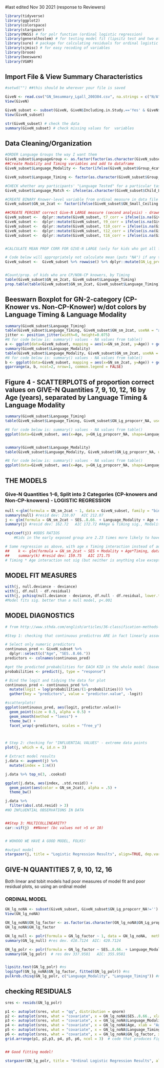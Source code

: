 
#last edited Nov 30 2021 (response to Reviewers)

```r
library(tidyverse) 
library(ggplot2)
library(colorspace)
library(stargazer)
library(MASS) # for polr function (ordinal logistic regression)
library(generalhoslem) # for testing model fit (lipsitz test and two others)
library(sure) # package for calculating residuals for ordinal logistic regression (https://journal.r-project.org/archive/2018/RJ-2018-004/RJ-2018-004.pdf)
library(sjmisc) # for easy recoding of variables
library(broom)
library(beeswarm)
library(VGAM)
```




## Import File & View Summary Characteristics
```r
#setwd("") ##this should be wherever your file is saved 

GiveN <- read.csv("GN_Smsummary_Lgall_200304.csv", na.strings = c("N/A", "I/R", "", "TBD", "N/R"))
View(GiveN)

GiveN_subset <- subset(GiveN, GiveN$Including.in.Study.=='Yes' & GiveN$Including_GiveN.=='Yes' & GiveN$GN_All_Ceiling_Conservative!='' & GiveN$SES..8.66.!='') # some participant IDs in data file never tested, not tested on this task, or missing demographic data
View(GiveN_subset)

str(GiveN_subset) # check the data
summary(GiveN_subset) # check missing values for  variables

```


## Data Cleaning/Organization

```r
#ORDER Language Groups the way I want them
GiveN_subset$LanguageGroup <- as.factor(factor(as.character(GiveN_subset$Group_4cat), levels = c("English Early", "ASL Early", "English Later", "ASL Later"), exclude=NA))
##Create Modality and Timing variables and add to dataframe
GiveN_subset$Language_Modality <- factor(ifelse(GiveN_subset$Group_4cat == "English Early" | GiveN_subset$Group_4cat == "English Later", "English", "ASL"), levels = c("English", "ASL"))

GiveN_subset$Language_Timing <- factor(as.character(GiveN_subset$Group_2cat), levels = c("Later", "Early"), exclude="") 

#CHECK whether any participants' "Language Tested" for a particular task does not match their Language_Modality group
GiveN_subset$Language_Match <- ifelse(as.character(GiveN_subset$Child_LanguageTested) == as.character(GiveN_subset$Language_Modality), "Match", "NOT MATCH")

#CREATE BINARY Knower-level variable from ordinal measure in data file
GiveN_subset$GN_sm_2cat <- factor(ifelse(GiveN_subset$GN_Small_Ceiling._FinalSet == 6, "CP-knower", "NOT CP-knower"), levels = c("NOT CP-knower", "CP-knower"))

##CREATE PERCENT correct Give-N LARGE measure (second analysis) - drawn from data in 5 separate columns 
GiveN_subset <-  dplyr::mutate(GiveN_subset, t7_corr = ifelse(is.na(GiveN_subset$Target7_FinalSet_Correct.), GiveN_subset$Target7_1st_Response_Fish_Correct., GiveN_subset$Target7_FinalSet_Correct.))
GiveN_subset <-  dplyr::mutate(GiveN_subset, t9_corr = ifelse(is.na(GiveN_subset$Target9_FinalSet_Correct.), GiveN_subset$Target9_1st_Response_Fish_Correct., GiveN_subset$Target9_FinalSet_Correct.))
GiveN_subset <-  dplyr::mutate(GiveN_subset, t10_corr = ifelse(is.na(GiveN_subset$Target10_FinalSet_Correct.), GiveN_subset$Target10_1st_Response_Fish_Correct., GiveN_subset$Target10_FinalSet_Correct.))
GiveN_subset <-  dplyr::mutate(GiveN_subset, t12_corr = ifelse(is.na(GiveN_subset$Target12_FinalSet_Correct.), GiveN_subset$Target12_1st_Response_Fish_Correct., GiveN_subset$Target12_FinalSet_Correct.))
GiveN_subset <-  dplyr::mutate(GiveN_subset, t16_corr = ifelse(is.na(GiveN_subset$Target16_FinalSet_Correct.), GiveN_subset$Target16_1st_Response_Fish_Correct., GiveN_subset$Target16_FinalSet_Correct.))


#CALCULATE MEAN PROP CORR FOR GIVE-N LARGE (only for kids who got all five trials)

# Code below will appropriately not calculate mean (puts "NA") if any trial from above columns has NA value--THIS IS CORRECT, bc doing a proportion correct out of different numbers of trials for different kids is a no-go
GiveN_subset <-  GiveN_subset %>% rowwise() %>% dplyr::mutate(GN_Lg_propcorr_NA=mean(c(t7_corr, t9_corr, t10_corr, t12_corr, t16_corr)))


#Count/prop. of kids who are CP/NON-CP knowers, by Timing
table(GiveN_subset$GN_sm_2cat, GiveN_subset$Language_Timing)
prop.table(table(GiveN_subset$GN_sm_2cat, GiveN_subset$Language_Timing))

```



## Beeswarn Boxplot for GN-2-category (CP-Knower vs. Non-CP-Knower) w/dot colors by Language Timing & Language Modality

```r
summary(GiveN_subset$Language_Timing)
table(GiveN_subset$Language_Timing, GiveN_subset$GN_sm_2cat, useNA = "always")
jitter <- position_jitter(width=0, height=0.075)
#N for code below is: summary() values - NA values from table()
a <- ggplot(data=GiveN_subset, mapping = aes(x=GN_sm_2cat, y=Age)) + geom_boxplot() + geom_dotplot(mapping=aes(fill=Language_Timing, color=Language_Timing), method = "dotdensity", binaxis = "y", position = jitter, stackdir = "center", dotsize=0.5, stackratio = 1.25) + theme(text = element_text(size=11), axis.title.x=element_blank(), legend.position = c(0.8, 0.2))  + ylab("Age (Years)") + scale_fill_manual(name = "Language\nTiming", breaks=c("Later", "Early"), values=c("firebrick3", "grey37"), labels=c("Later (83)", "Early (93)")) + scale_color_manual(name = "Language\nTiming", breaks=c("Later", "Early"), values=c("firebrick3", "grey37"), labels=c("Later (83)", "Early (93)"))
summary(GiveN_subset$Language_Modality)
table(GiveN_subset$Language_Modality, GiveN_subset$GN_sm_2cat, useNA = "always")
#N for code below is: summary() values - NA values from table()
b <- ggplot(data=GiveN_subset, mapping = aes(x=GN_sm_2cat, y=Age)) + geom_boxplot() + geom_dotplot(mapping=aes(fill=Language_Modality, color=Language_Modality), binaxis = "y", position = jitter, stackdir = "center", dotsize=0.5, stackratio = 1.25) + theme(text = element_text(size=10), axis.title.x=element_blank(), legend.position = c(0.8, 0.2))  + ylab("Age (Years)") + scale_fill_manual(name = "Language Modality", values=c("tan2", "forestgreen"), breaks=c("English", "ASL"), labels=c("English (105)", "ASL (71)")) + scale_color_manual(name = "Language Modality", values=c("tan2", "forestgreen"), breaks=c("English", "ASL"), labels=c("English (105)", "ASL (71)"))
ggarrange(a, b, ncol=2, nrow=1, common.legend = FALSE)
```

## Figure 4 - SCATTERPLOTS of proportion correct values on GIVE-N Quantities 7, 9, 10, 12, 16 by Age (years), separated by Language Timing & Language Modality
```r
summary(GiveN_subset$Language_Timing)
table(GiveN_subset$Language_Timing, GiveN_subset$GN_Lg_propcorr_NA, useNA = "always")

#N for code below is: summary() values - NA values from table()
ggplot(data=GiveN_subset, aes(x=Age, y=GN_Lg_propcorr_NA, shape=Language_Timing, color=Language_Timing)) + geom_jitter(na.rm=TRUE) + geom_smooth(method=lm, se = FALSE) + labs(x="Age at Test (Years)", y="Give-N Large Proportion Correct") + theme(plot.title = element_text(hjust = 0.5)) + scale_shape_manual(name="Language\nTiming", values=c(17, 16), labels=c("Later (75)", "Early (60)")) + scale_color_manual(name="Language\nTiming", values=c("firebrick3", "deepskyblue3"), labels=c("Later (75)", "Early (60)"))


summary(GiveN_subset$Language_Modality)
table(GiveN_subset$Language_Modality, GiveN_subset$GN_Lg_propcorr_NA, useNA = "always")

#N for code below is: summary() values - NA values from table()
ggplot(data=GiveN_subset, aes(x=Age, y=GN_Lg_propcorr_NA, shape=Language_Modality, color=Language_Modality)) + geom_jitter(na.rm=TRUE) + geom_smooth(method=lm, se = FALSE) + labs(x="Age at Test (Years)", y="Give-N Large Proportion Correct") + theme(plot.title = element_text(hjust = 0.5)) + scale_color_manual(name = "Language\nModality", values=c("tan2", "forestgreen"), labels=c("English (87)", "ASL (48)")) + scale_shape_manual(name = "Language\nModality", values=c(19, 15),  labels=c("English (87)", "ASL (48)"))
```







## THE MODELS 

### Give-N Quantities 1-6, Split into 2 Categories (CP-knowers and Non-CP-knowers) - LOGISTIC REGRESSION

```r
null <-glm(formula = GN_sm_2cat ~ 1, data = GiveN_subset, family = "binomial")
summary(null) #resid dev: 210.07   AIC 212.07
j <- glm(formula = GN_sm_2cat ~ SES..8.66. + Language_Modality + Age + Language_Timing, data = GiveN_subset, family = "binomial")
summary(j) #resid dev: 162.72   AIC 172.72 ##Age & Timing sig., Modality & SES not.

exp(coef(j)) #ODDS RATIOS
	#Kids in the early exposed group are 2.23 times more likely to have achieved CP-knower status than kids in the later group

# Same regression as above, with age x Timing interaction instead of additive effects
##    k <- glm(formula = GN_sm_2cat ~ SES + Modality + Age*Timing, data = GiveN_subset, family = "binomial")
##    summary(k) #resid dev: 159.75   AIC 171.75
# Timing * Age interaction not sig (but neither is anything else except age)
```

## MODEL FIT MEASURES

```r
with(j, null.deviance - deviance)
with(j, df.null - df.residual)
with(j, pchisq(null.deviance - deviance, df.null - df.residual, lower.tail = FALSE))
#Model fits sig. better than a null model, p<.001
```



## MODEL DIAGNOSTICS

```r
# from http://www.sthda.com/english/articles/36-classification-methods-essentials/148-logistic-regression-assumptions-and-diagnostics-in-r/

#Step 1: checking that continuous predictros ARE in fact linearly associated with logit of the outcome

# Select only numeric predictors
continuous_pred <- GiveN_subset %>%
  dplyr::select(c("Age", "SES..8.66.")) 
predictors <- colnames(continuous_pred)

#get the predicted probabilities for EACH KID in the whole model (based on their specific values of each predictor)
probabilities <- predict(j, type = "response")

# Bind the logit and tidying the data for plot
continuous_pred <- continuous_pred %>%
  mutate(logit = log(probabilities/(1-probabilities))) %>%
  gather(key = "predictors", value = "predictor.value", -logit)

#scatterplots!
ggplot(continuous_pred, aes(logit, predictor.value))+
  geom_point(size = 0.5, alpha = 0.5) +
  geom_smooth(method = "loess") + 
  theme_bw() + 
  facet_wrap(~predictors, scales = "free_y")



# Step 2: checking for "INFLUENTIAL VALUES" - extreme data points
plot(j, which = 4, id.n = 3)

# Extract model results
j.data <- augment(j) %>% 
  mutate(index = 1:n()) 

j.data %>% top_n(3, .cooksd)

ggplot(j.data, aes(index, .std.resid)) + 
  geom_point(aes(color = GN_sm_2cat), alpha = .5) +
  theme_bw()

j.data %>% 
  filter(abs(.std.resid) > 3)
#NO INFLUENTIAL OBSERVATIONS IN DATA


##Step 3: MULTICOLLINEARITY?
car::vif(j)  ##None! (bc values not >5 or 10)


# WOHOOO WE HAVE A GOOD MODEL, FOLKS!

#output model
stargazer(j, title = "Logistic Regression Results", align=TRUE, dep.var.labels=c("CP-Knower Status"), covariate.labels=c("Socioeconomic Status (SES)", "Language Modality (ASL)", "Age (Years)", "Timing of Language Exposure (Early)"), single.row=TRUE, keep.stat=c("n", "aic"),  out= "GN_CPknowerbinary_SES_Modality_Age_Timing_200514.htm")
```



## GIVE-N QUANTITIES 7, 9, 10, 12, 16
Both linear and tobit models had poor measures of model fit and poor residual plots, so using an ordinal model


### ORDINAL MODEL

```r
GN_lg_noNA <- subset(GiveN_subset, GiveN_subset$GN_Lg_propcorr_NA!='')
View(GN_lg_noNA)

GN_lg_noNA$GN_lg_factor <- as.factor(as.character(GN_lg_noNA$GN_Lg_propcorr_NA))
GN_lg_noNA$GN_lg_factor

GN_lg_null <- polr(formula = GN_lg_factor ~ 1, data = GN_lg_noNA,  method = "probit", Hess = TRUE) 
summary(GN_lg_null) #res dev. 410.7124  AIC: 420.7124

GN_lg_polr <- polr(formula = GN_lg_factor ~ SES..8.66. + Language_Modality + Age + Language_Timing, data = GN_lg_noNA,  method = "probit", Hess = TRUE) 
summary(GN_lg_polr)  # res dev 337.9581   AIC: 355.9581


lipsitz.test(GN_lg_polr) #ns
logitgof(GN_lg_noNA$GN_lg_factor, fitted(GN_lg_polr)) #ns
pulkrob.chisq(GN_lg_polr, c("Language_Modality", "Language_Timing")) #ns
```



## checking RESIDUALS
```r
sres <- resids(GN_lg_polr)

p1 <- autoplot(sres, what = "qq", distribution = qnorm)
p2 <- autoplot(sres, what = "covariate", x = GN_lg_noNA$SES..8.66., xlab = "SES") #bit of bunching at higher values but we know SES is skewed (also not variable of interest in this model)
p3 <- autoplot(sres, what = "covariate", x = GN_lg_noNA$Language_Modality, xlab = "Language Modality") #good
p4 <- autoplot(sres, what = "covariate", x = GN_lg_noNA$Age, xlab = "Age") #good
p5 <- autoplot(sres, what = "covariate", x = GN_lg_noNA$Language_Timing, xlab = "Language Timing") #good
p6 <- autoplot(sres, what = "covariate", x = GN_lg_noNA$GN_lg_factor, xlab = "Large Number Knowledge") # shows that surrogate residuals underestimated for lower values of Give-N large prop corr (0, 0.2, 0.4, 0.6) and overestimated for  (not sure how much to make of this)
grid.arrange(p1, p2,p3, p4, p5, p6, ncol = 3)  # code that produces Figure 2 in Greenwell et al ppr


## Good fitting model!

stargazer(GN_lg_polr, title = "Ordinal Logistic Regression Results", align=TRUE, dep.var.labels=c("Give-N Large Proportion Correct"), covariate.labels=c("Socioeconomic Status (SES)", "Language Modality (ASL)", "Age (Years)", "Timing of Language Exposure (Later)"), single.row=TRUE, keep.stat=c("n", "aic"),  out= "GN_lgordinal_SES_Modality_Age_Timing_probit_200514.htm")
```

